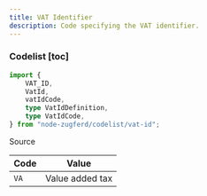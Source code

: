 ```yaml
---
title: VAT Identifier
description: Code specifying the VAT identifier.
---
```


### Codelist [toc]

```ts
import {
	VAT_ID,
	VatId,
	vatIdCode,
	type VatIdDefinition,
	type VatIdCode,
} from "node-zugferd/codelist/vat-id";

```

<div className="w-fit">
<Link href="https://github.com/jslno/node-zugferd/blob/main/packages/node-zugferd/scripts/codelists/vat-id/output.xml" rel="noreferrer noopener" target="_blank">
Source
</Link>
</div>

<table className="[&_*>_*]:mt-0! [&_*>_*]:mb-0!">
<colgroup>
<col />
<col />
</colgroup>
<thead>
<tr>
<th>
Code
</th>
<th>
Value
</th>
</tr>
</thead>
<tbody>
<tr>
<td>
<code>VA</code>
</td>
<td>
Value added tax
</td>
</tr>
</tbody>
</table>
